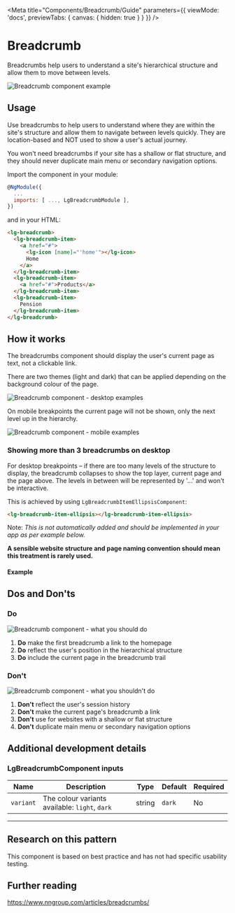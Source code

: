 
<Meta title="Components/Breadcrumb/Guide" parameters={{ viewMode: 'docs', previewTabs: { canvas: { hidden: true } } }} />

# Breadcrumb

<p class="standfirst">Breadcrumbs help users to understand a site's hierarchical structure and allow them to move between levels.</p>

![Breadcrumb component example](docs/breadcrumb/example.png)

## Usage

Use breadcrumbs to help users to understand where they are within the site's structure and allow them to navigate between levels quickly. They are location-based and NOT used to show a user's actual journey.

You won't need breadcrumbs if your site has a shallow or flat structure, and they should never duplicate main menu or secondary navigation options.

Import the component in your module:

```js
@NgModule({
  ...
  imports: [ ..., LgBreadcrumbModule ],
})
```



and in your HTML:

```html
<lg-breadcrumb>
  <lg-breadcrumb-item>
    <a href="#">
      <lg-icon [name]="'home'"></lg-icon>
      Home
    </a>
  </lg-breadcrumb-item>
  <lg-breadcrumb-item>
    <a href="#">Products</a>
  </lg-breadcrumb-item>
  <lg-breadcrumb-item>
    Pension
  </lg-breadcrumb-item>
</lg-breadcrumb>
```

## How it works

The breadcrumbs component should display the user's current page as text, not a clickable link.

There are two themes (light and dark) that can be applied depending on the background colour of the page.

![Breadcrumb component - desktop examples](docs/breadcrumb/desktop.png)



On mobile breakpoints the current page will not be shown, only the next level up in the hierarchy.

![Breadcrumb component - mobile examples](docs/breadcrumb/mobile.png)

### Showing more than 3 breadcrumbs on desktop

For desktop breakpoints – if there are too many levels of the structure to display, the breadcrumb collapses to show the top layer, current page and the page above. The levels in between will be represented by '...' and won't be interactive.

This is achieved by using `LgBreadcrumbItemEllipsisComponent`:

```html
<lg-breadcrumb-item-ellipsis></lg-breadcrumb-item-ellipsis>
```

Note: *This is not automatically added and should be implemented in your app as per example below.*

**A sensible website structure and page naming convention should mean this treatment is rarely used.**

#### Example

<Source id="components-breadcrumb-examples--ellipsis"></Source>

## Dos and Don'ts

### Do

![Breadcrumb component - what you should do](docs/breadcrumb/do.png)

1. **Do** make the first breadcrumb a link to the homepage
2. **Do** reflect the user's position in the hierarchical structure
3. **Do** include the current page in the breadcrumb trail

### Don't

![Breadcrumb component - what you shouldn't do](docs/breadcrumb/dont.png)

1. **Don't** reflect the user's session history
2. **Don't** make the current page's breadcrumb a link
3. **Don't** use for websites with a shallow or flat structure
4. **Don't** duplicate main menu or secondary navigation options

## Additional development details

### LgBreadcrumbComponent inputs

| Name        | Description                                        | Type   | Default | Required |
| ----------- | -------------------------------------------------- | ------ | ------- | -------- |
| ``variant`` | The colour variants available: ``light``, ``dark`` | string | ``dark``    | No       |



------

## Research on this pattern

This component is based on best practice and has not had specific usability testing.

## Further reading

https://www.nngroup.com/articles/breadcrumbs/

<Description markdown={feedback} />

